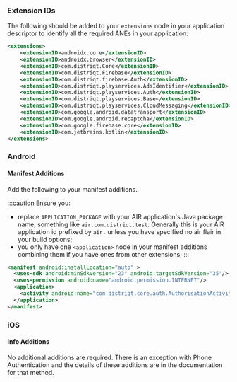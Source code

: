 
### Extension IDs

The following should be added to your `extensions` node in your application descriptor to identify all the required ANEs in your application:

```xml
<extensions>
	<extensionID>androidx.core</extensionID>
	<extensionID>androidx.browser</extensionID>
	<extensionID>com.distriqt.Core</extensionID>
	<extensionID>com.distriqt.Firebase</extensionID>
	<extensionID>com.distriqt.firebase.Auth</extensionID>
	<extensionID>com.distriqt.playservices.AdsIdentifier</extensionID>
	<extensionID>com.distriqt.playservices.Auth</extensionID>
	<extensionID>com.distriqt.playservices.Base</extensionID>
	<extensionID>com.distriqt.playservices.CloudMessaging</extensionID>
	<extensionID>com.google.android.datatransport</extensionID>
	<extensionID>com.google.android.recaptcha</extensionID>
	<extensionID>com.google.firebase.core</extensionID>
	<extensionID>com.jetbrains.kotlin</extensionID>
</extensions>
```



### Android

#### Manifest Additions

Add the following to your manifest additions. 

:::caution
Ensure you:
- replace `APPLICATION_PACKAGE` with your AIR application's Java package name, something like `air.com.distriqt.test`. Generally this is your AIR application id prefixed by `air.` unless you have specified no air flair in your build options;
- you only have one `<application>` node in your manifest additions combining them if you have ones from other extensions;
:::


```xml
<manifest android:installLocation="auto" >
  <uses-sdk android:minSdkVersion="23" android:targetSdkVersion="35"/>
  <uses-permission android:name="android.permission.INTERNET"/>
  <application>
    <activity android:name="com.distriqt.core.auth.AuthorisationActivity" android:exported="false" android:theme="@android:style/Theme.Translucent.NoTitleBar"/>
  </application>
</manifest>
```




### iOS 

#### Info Additions


No additional additions are required. There is an exception with Phone Authentication
and the details of these additions are in the documentation for that method.

